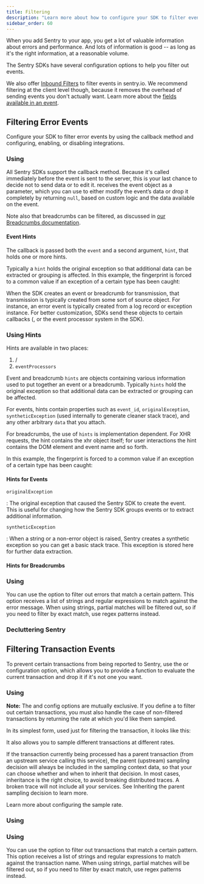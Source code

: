 ```yaml
---
title: Filtering
description: "Learn more about how to configure your SDK to filter events reported to Sentry."
sidebar_order: 60
---
```


When you add Sentry to your app, you get a lot of valuable information about errors and performance. And lots of information is good -- as long as it's the right information, at a reasonable volume.

The Sentry SDKs have several configuration options to help you filter out events.

We also offer [Inbound Filters](/product/data-management-settings/filtering/) to filter events in sentry.io. We recommend filtering at the client level though, because it removes the overhead of sending events you don't actually want. Learn more about the [fields available in an event](https://develop.sentry.dev/sdk/event-payloads/).

## Filtering Error Events

Configure your SDK to filter error events by using the <PlatformIdentifier name="before-send" /> callback method and configuring, enabling, or disabling integrations.

### Using <PlatformIdentifier name="before-send" />

All Sentry SDKs support the <PlatformIdentifier name="before-send" /> callback method. Because it's called immediately before the event is sent to the server, this is your last chance to decide not to send data or to edit it. <PlatformIdentifier name="before-send" /> receives the event object as a parameter, which you can use to either modify the event’s data or drop it completely by returning `null`, based on custom logic and the data available on the event.

<PlatformContent includePath="configuration/before-send/" />

Note also that breadcrumbs can be filtered, as discussed in [our Breadcrumbs documentation](/product/error-monitoring/breadcrumbs/).

#### Event Hints

The <PlatformIdentifier name="before-send" /> callback is passed both the `event` and a second argument, `hint`, that holds one or more hints.

Typically a `hint` holds the original exception so that additional data can be extracted or grouping is affected. In this example, the fingerprint is forced to a common value if an exception of a certain type has been caught:

<PlatformContent includePath="configuration/before-send-hint" />

When the SDK creates an event or breadcrumb for transmission, that transmission is typically created from some sort of source object. For instance, an error event is typically created from a log record or exception instance. For better customization, SDKs send these objects to certain callbacks (<PlatformIdentifier name="before-send" />, <PlatformIdentifier name="before-breadcrumb" /> or the event processor system in the SDK).

### Using Hints

Hints are available in two places:

1. <PlatformIdentifier name="before-send" /> / <PlatformIdentifier name="before-breadcrumb" />
2. `eventProcessors`

Event and breadcrumb `hints` are objects containing various information used to put together an event or a breadcrumb. Typically `hints` hold the original exception so that additional data can be extracted or grouping can be affected.

For events, hints contain properties such as `event_id`, `originalException`, `syntheticException` (used internally to generate cleaner stack trace), and any other arbitrary `data` that you attach.

For breadcrumbs, the use of `hints` is implementation dependent. For XHR requests, the hint contains the xhr object itself; for user interactions the hint contains the DOM element and event name and so forth.

<PlatformContent includePath="configuration/before-send-fingerprint">

In this example, the fingerprint is forced to a common value if an exception of a certain type has been caught:

</PlatformContent>

#### Hints for Events

`originalException`

: The original exception that caused the Sentry SDK to create the event. This is useful for changing how the Sentry SDK groups events or to extract additional information.

`syntheticException`

: When a string or a non-error object is raised, Sentry creates a synthetic exception so you can get a basic stack trace. This exception is stored here for further data extraction.

#### Hints for Breadcrumbs

<PlatformContent includePath="configuration/breadcrumb-hints" />

### Using <PlatformIdentifier name="ignore-errors" />

You can use the <PlatformIdentifier name="ignore-errors" /> option to filter out errors that match a certain pattern. This option receives a list of strings and regular expressions to match against the error message. When using strings, partial matches will be filtered out, so if you need to filter by exact match, use regex patterns instead.

<PlatformContent includePath="configuration/ignore-errors" />

### Decluttering Sentry

<PlatformContent includePath="configuration/decluttering" />

## Filtering Transaction Events

To prevent certain transactions from being reported to Sentry, use the <PlatformIdentifier name="traces-sampler" /> or <PlatformIdentifier name="before-send-transaction" /> configuration option, which allows you to provide a function to evaluate the current transaction and drop it if it's not one you want.

### Using <PlatformIdentifier name="traces-sampler" />

**Note:** The <PlatformIdentifier name="traces-sampler" /> and <PlatformIdentifier name="traces-sample-rate" /> config options are mutually exclusive. If you define a <PlatformIdentifier name="traces-sampler" /> to filter out certain transactions, you must also handle the case of non-filtered transactions by returning the rate at which you'd like them sampled.

In its simplest form, used just for filtering the transaction, it looks like this:

<PlatformContent includePath="performance/traces-sampler-as-filter" />

It also allows you to sample different transactions at different rates.

If the transaction currently being processed has a parent transaction (from an upstream service calling this service), the parent (upstream) sampling decision will always be included in the sampling context data, so that your <PlatformIdentifier name="traces-sampler" /> can choose whether and when to inherit that decision. In most cases, inheritance is the right choice, to avoid breaking distributed traces. A broken trace will not include all your services. See <PlatformLink to="/configuration/sampling/#inheritance">Inheriting the parent sampling decision</PlatformLink> to learn more.

Learn more about <PlatformLink to="/configuration/sampling/">configuring the sample rate</PlatformLink>.

### Using <PlatformIdentifier name="before-send-transaction" />

<PlatformContent includePath="configuration/before-send-transaction" />

### Using <PlatformIdentifier name="ignore-transactions" />

You can use the <PlatformIdentifier name="ignore-transactions" /> option to filter out transactions that match a certain pattern. This option receives a list of strings and regular expressions to match against the transaction name. When using strings, partial matches will be filtered out, so if you need to filter by exact match, use regex patterns instead.

<PlatformContent includePath="configuration/ignore-transactions" />
